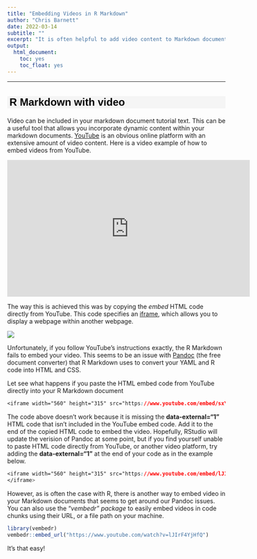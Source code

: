 ```yaml
---
title: "Embedding Videos in R Markdown"
author: "Chris Barnett"
date: 2022-03-14
subtitle: ""
excerpt: "It is often helpful to add video content to Markdown documents. However, because of current issues with Pandoc, embedding videos is not as straightforward as it should be. Here, we will explore various ways to include video content in your R Markdown documents successfully."
output:
  html_document:
    toc: yes
    toc_float: yes
---
```


<style type="text/css">
h1.title { /* Header 4 - and the author and date headers use this too  */
  font-size: 40px;
  font-style: normal;
  font-weight: bold;
  font-family: Tahoma, Verdana, sans-serif;
  color: Black;
}

h4.author { /* Header 4 - and the author and date headers use this too  */
  font-size: 20px;
  font-style: normal;
  font-family: Tahoma, Verdana, sans-serif;
  color: Black;

}
h4.date { /* Header 4 - and the author and date headers use this too  */
  font-size: 20px;
  font-family: Tahoma, Verdana, sans-serif;
  color: Black;
}

h2 {/* Header 2 */
  font-size: 24px;
  font-family: Tahoma, Verdana, sans-serif;
  color: Black;
  background-color: WhiteSmoke;
  text-indent: 5px;
}
</style>
---
## R Markdown with video

Video can be included in your markdown document tutorial text. This can be a useful tool that allows you incorporate dynamic content within your markdown documents. [YouTube](https://www.youtube.com/watch?v=lJIrF4YjHfQ) is an obvious online platform with an extensive amount of video content. Here is a video example of how to embed videos from YouTube.

<iframe width="560" height="315" src="https://www.youtube.com/embed/lJIrF4YjHfQ" title="New Title" frameborder="0" allow="accelerometer; autoplay; clipboard-write; encrypted-media; gyroscope; picture-in-picture" allowfullscreen data-external="1">
</iframe>

The way this is achieved this was by copying the *embed* HTML code directly from YouTube. This code specifies an [iframe](https://www.w3schools.com/html/html_iframe.asp), which allows you to display a webpage within another webpage.

![](https://thumbs.gfycat.com/BlaringConcernedKid-size_restricted.gif)


Unfortunately, if you follow YouTube's instructions exactly, the R Markdown fails to embed your video. This seems to be an issue with [Pandoc](https://pandoc.org/) (the free document converter) that R Markdown uses to convert your YAML and R code into HTML and CSS. 

Let see what happens if you paste the HTML embed code from YouTube directly into your R Markdown document 


```css
<iframe width="560" height="315" src="https://www.youtube.com/embed/sxYE0BY1mdc" title="YouTube video player" frameborder="0" allow="accelerometer; autoplay; clipboard-write; encrypted-media; gyroscope; picture-in-picture" allowfullscreen>
```


The code above doesn't work because it is missing the **data-external="1"** HTML code that isn't included in the YouTube embed code. Add it to the end of the copied HTML code to embed the video. Hopefully, RStudio will update the verision of Pandoc at some point, but if you find yourself unable to paste HTML code directly from YouTube, or another video platform, try adding the **data-external="1"** at the end of your code as in the example below.

```css
<iframe width="560" height="315" src="https://www.youtube.com/embed/lJIrF4YjHfQ" title="New Title" frameborder="0" allow="accelerometer; autoplay; #clipboard-write; encrypted-media; gyroscope; picture-in-picture" allowfullscreen data-external="1">
</iframe>
```


However, as is often the case with R, there is another way to embed video in your Markdown documents that seems to get around our Pandoc issues. You can also use the "*vembedr" package* to easily embed videos in code chunks using their URL, or a file path on your machine.

```r
library(vembedr)
vembedr::embed_url("https://www.youtube.com/watch?v=lJIrF4YjHfQ")
```

It's that easy!
